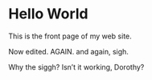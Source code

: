 # Hello World

This is the front page of my web site.

Now edited. AGAIN. and again, sigh.

Why the siggh?  Isn't it working, Dorothy?

